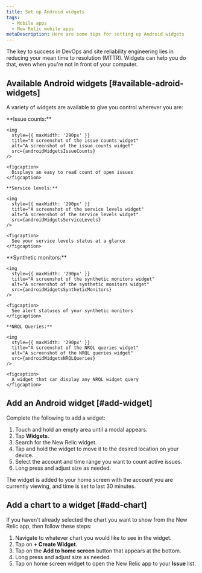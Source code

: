 ```yaml
---
title: Set up Android widgets
tags:
  - Mobile apps
  - New Relic mobile apps
metaDescription: Here are some tips for setting up Android widgets
---
```










The key to success in DevOps and site reliability engineering lies in reducing your mean time to resolution (MTTR). Widgets can help you do that, even when you're not in front of your computer.  

## Available Android widgets [#available-adroid-widgets]

A variety of widgets are available to give you control wherever you are:

<SideBySide>
  <Side>
    **Issue counts:** 

    <img
      style={{ maxWidth: '290px' }}
      title="A screenshot of the issue counts widget"
      alt="A screenshot of the issue counts widget"
      src={androidWidgetsIssueCounts}
    />

    <figcaption>
      Displays an easy to read count of open issues
    </figcaption>
  </Side>

  <Side>

    **Service levels:** 
 
    <img
      style={{ maxWidth: '290px' }}
      title="A screenshot of the service levels widget"
      alt="A screenshot of the service levels widget"
      src={androidWidgetsServiceLevels}
    />  

    <figcaption>
      See your service levels status at a glance
    </figcaption>
  </Side>
  
  <Side>
    **Synthetic monitors:** 

    <img
      style={{ maxWidth: '290px' }}
      title="A screenshot of the synthetic monitors widget"
      alt="A screenshot of the synthetic monitors widget"
      src={androidWidgetsSyntheticMonitors}
    />

    <figcaption>
      See alert statuses of your synthetic monitors
    </figcaption>
  </Side>

  <Side>

    **NRQL Queries:** 
 
    <img
      style={{ maxWidth: '290px' }}
      title="A screenshot of the NRQL queries widget"
      alt="A screenshot of the NRQL queries widget"
      src={androidWidgetsNRQLQueries}
    />  

    <figcaption>
      A widget that can display any NRQL widget query
    </figcaption>
  </Side>
</SideBySide>


## Add an Android widget [#add-widget]

Complete the following to add a widget:

1. Touch and hold an empty area until a modal appears.
1. Tap **Widgets**.
1. Search for the New Relic widget.
1. Tap and hold the widget to move it to the desired location on your device.
1. Select the account and time range you want to count active issues.
1. Long press and adjust size as needed.

The widget is added to your home screen with the account you are currently viewing, and time is set to last 30 minutes.

## Add a chart to a widget [#add-chart]

If you haven't already selected the chart you want to show from the New Relic app, then follow these steps:

1. Navigate to whatever chart you would like to see in the widget.
1. Tap on **+ Create Widget**.
1. Tap on the **Add to home screen** button that appears at the bottom.
1. Long press and adjust size as needed.
1. Tap on home screen widget to open the New Relic app to your **Issue** list.

